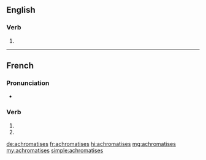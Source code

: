 ==English==

===Verb===
{{head|en|verb form}}

# {{en-third-person singular of|achromatise}}

{{also|achromatisés}}

----

==French==

===Pronunciation===
* {{homophones|achromatise|achromatisent|lang=fr}}

===Verb===
{{fr-verb-form}}

# {{conjugation of|achromatiser||2|s|pres|ind|lang=fr}}
# {{conjugation of|achromatiser||2|s|pres|sub|lang=fr}}

[[de:achromatises]]
[[fr:achromatises]]
[[hi:achromatises]]
[[mg:achromatises]]
[[my:achromatises]]
[[simple:achromatises]]